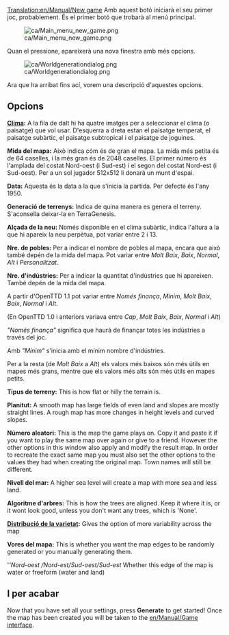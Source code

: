 [[Translation:en/Manual/New game]]
{{ca/Traducció|New game|70}}
{{ca/Interfície}}
Amb aquest botó iniciarà el seu primer joc, probablement. És el primer botó que trobarà al menú principal.

[[File:ca/Main menu new game.png]]

Quan el pressione, apareixerà una nova finestra amb més opcions.

[[File:ca/Worldgenerationdialog.png]]

Ara que ha arribat fins ací, vorem una descripció d'aquestes opcions.

== Opcions ==
'''[[ca/Manual/Clima|Clima]]:'''
A la fila de dalt hi ha quatre imatges per a seleccionar el clima (o paisatge) que vol usar. D'esquerra a dreta estan el paisatge temperat, el paisatge subàrtic, el paisatge subtropical i el paisatge de joguines.

'''Mida del mapa:'''
Això indica cóm és de gran el mapa. La mida més petita és de 64 caselles, i la més gran és de 2048 caselles.  El primer número és l'amplada del costat Nord-oest (i Sud-est) i el segon del costat Nord-est (i Sud-oest). Per a un sol jugador 512x512 li donarà un munt d'espai.

'''Data:'''
Aquesta és la data a la que s'inicia la partida. Per defecte és l'any 1950.

'''Generació de terrenys:'''
Indica de quina manera es genera el terreny. S'aconsella deixar-la en TerraGenesis.

'''Alçada de la neu:'''
Només disponible en el clima subàrtic, indica l'altura a la que hi apareix la neu perpètua, pot variar entre 2 i 13.

'''Nre. de pobles:'''
Per a indicar el nombre de pobles al mapa, encara que això també depén de la mida del mapa. Pot variar entre ''Molt Baix'', ''Baix'', ''Normal'', ''Alt'' i ''Personalitzat''.

'''Nre. d'indústries:'''
Per a indicar la quantitat d'indústries que hi apareixen. També depén de la mida del mapa.

A partir d'OpenTTD 1.1 pot variar entre ''Només finança'', ''Mínim'', ''Molt Baix'', ''Baix'', ''Normal'' i ''Alt''.

(En OpenTTD 1.0 i anteriors variava entre ''Cap'', ''Molt Baix'', ''Baix'', ''Normal'' i ''Alt'')

''"Només finança"'' significa que haurà de finançar totes les indústries a través del joc.

Amb ''"Mínim"'' s'inicia amb el mínim nombre d'indústries.

Per a la resta (de ''Molt Baix'' a ''Alt'') els valors més baixos són més útils en mapes més grans, mentre que els valors més alts són més útils en mapes petits.

{{ca/Pendent de traducció}}

'''Tipus de terreny:'''
This is how flat or hilly the terrain is.

'''Planitut:'''
A smooth map has large fields of even land and slopes are mostly straight lines. A rough map has more changes in height levels and curved slopes.

'''Número aleatori:'''
This is the map the game plays on. Copy it and paste it if you want to play the same map over again or give to a friend. However the other options in this window also apply and modify the result map. In order to recreate the exact same map you must also set the other options to the values they had when creating the original map. Town names will still be different.

'''Nivell del mar:'''
A higher sea level will create a map with more sea and less land.

'''Algoritme d'arbres:'''
This is how the trees are aligned. Keep it where it is, or it wont look good, unless you don't want any trees, which is 'None'.

'''[[ca/Distribució de la varietat|Distribució de la varietat]]:'''
Gives the option of more variability across the map

'''Vores del mapa:'''
This is whether you want the map edges to be randomly generated or you manually generating them.

''''Nord-oest /Nord-est/Sud-oest/Sud-est''
Whether this edge of the map is water or freeform (water and land)

== I per acabar ==
Now that you have set all your settings, press '''Generate''' to get started! Once the map has been created you will be taken to the [[en/Manual/Game interface]].
